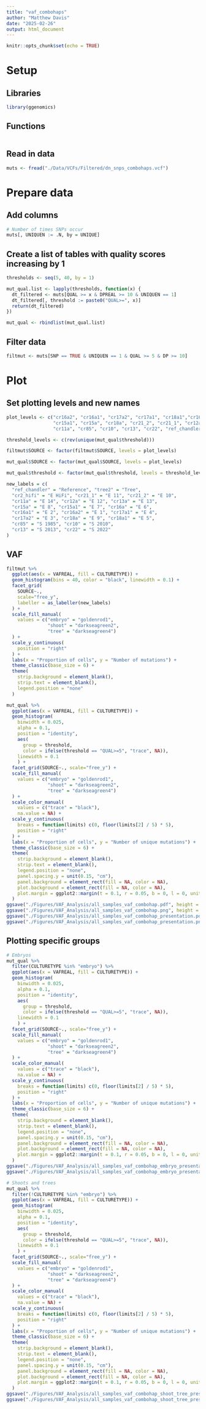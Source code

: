 ```yaml
---
title: "vaf_combohaps"
author: "Matthew Davis"
date: "2025-02-26"
output: html_document
---
```


```r
knitr::opts_chunk$set(echo = TRUE)
```

# Setup
## Libraries
```r
library(ggenomics)
```

## Functions
```r

```

## Read in data
```r
muts <- fread("./Data/VCFs/Filtered/dn_snps_combohaps.vcf")
```

# Prepare data
## Add  columns
```r
# Number of times SNPs occur
muts[, UNIQUEN := .N, by = UNIQUE]
```

## Create a list of tables with quality scores increasing by 1
```r
thresholds <- seq(5, 40, by = 1)

mut_qual.list <- lapply(thresholds, function(x) {
  dt_filtered <- muts[QUAL >= x & DPREAL >= 10 & UNIQUEN == 1]
  dt_filtered[, threshold := paste0("QUAL>=", x)]
  return(dt_filtered)
})

mut_qual <- rbindlist(mut_qual.list)
```

## Filter data
```r
filtmut <- muts[SNP == TRUE & UNIQUEN == 1 & QUAL >= 5 & DP >= 10]
```

# Plot
## Set plotting levels and new names
```r
plot_levels <- c("cr16a2", "cr16a1", "cr17a2", "cr17a1", "cr18a1","cr16a", "cr2_hifi",
                 "cr15a1", "cr15a", "cr18a", "cr21_2", "cr21_1", "cr12a", "cr13a",
                 "cr11a", "cr85", "cr10", "cr13", "cr22", "ref_chandler", "tree2")

threshold_levels <- c(rev(unique(mut_qual$threshold)))

filtmut$SOURCE <- factor(filtmut$SOURCE, levels = plot_levels)

mut_qual$SOURCE <- factor(mut_qual$SOURCE, levels = plot_levels)

mut_qual$threshold <- factor(mut_qual$threshold, levels = threshold_levels)

new_labels = c(
  "ref_chandler" = "Reference", "tree2" = "Tree",
  "cr2_hifi" = "E HiFi", "cr21_1" = "E 11", "cr21_2" = "E 10",
  "cr11a" = "E 14", "cr12a" = "E 12", "cr13a" = "E 13",
  "cr15a" = "E 8", "cr15a1" = "E 7", "cr16a" = "E 6",
  "cr16a1" = "E 2", "cr16a2" = "E 1", "cr17a1" = "E 4",
  "cr17a2" = "E 3", "cr18a" = "E 9", "cr18a1" = "E 5",
  "cr85" = "S 1985", "cr10" = "S 2010",
  "cr13" = "S 2013", "cr22" = "S 2022"
)
```

## VAF
```r
filtmut %>%
  ggplot(aes(x = VAFREAL, fill = CULTURETYPE)) + 
  geom_histogram(bins = 40, color = "black", linewidth = 0.1) +
  facet_grid(
    SOURCE~.,
    scale="free_y",
    labeller = as_labeller(new_labels)
  ) +
  scale_fill_manual(
    values = c("embryo" = "goldenrod1",
               "shoot" = "darkseagreen2",
               "tree" = "darkseagreen4")
  ) +
  scale_y_continuous(
    position = "right"
  ) +
  labs(x = "Proportion of cells", y = "Number of mutations") +
  theme_classic(base_size = 6) +
  theme(
    strip.background = element_blank(),
    strip.text = element_blank(),
    legend.position = "none"
  )

mut_qual %>%
  ggplot(aes(x = VAFREAL, fill = CULTURETYPE)) + 
  geom_histogram(
    binwidth = 0.025,
    alpha = 0.1,
    position = "identity",
    aes(
      group = threshold,
      color = ifelse(threshold == "QUAL>=5", "trace", NA)),
    linewidth = 0.1
    ) +
  facet_grid(SOURCE~., scale="free_y") +
  scale_fill_manual(
    values = c("embryo" = "goldenrod1",
               "shoot" = "darkseagreen2",
               "tree" = "darkseagreen4")
  ) +
  scale_color_manual(
    values = c("trace" = "black"),
    na.value = NA) +
  scale_y_continuous(
    breaks = function(limits) c(0, floor(limits[2] / 5) * 5),
    position = "right"
  ) +
  labs(x = "Proportion of cells", y = "Number of unique mutations") +
  theme_classic(base_size = 6) +
  theme(
    strip.background = element_blank(),
    strip.text = element_blank(),
    legend.position = "none",
    panel.spacing.y = unit(0.15, "cm"),
    panel.background = element_rect(fill = NA, color = NA),
    plot.background = element_rect(fill = NA, color = NA),
    plot.margin = ggplot2::margin(t = 0.1, r = 0.05, b = 0, l = 0, unit = "cm")
  )
ggsave("./Figures/VAF_Analysis/all_samples_vaf_combohap.pdf", height = 3.526, width = 1.75)
ggsave("./Figures/VAF_Analysis/all_samples_vaf_combohap.png", height = 3.526, width = 1.75)
ggsave("./Figures/VAF_Analysis/all_samples_vaf_combohap_presentation.pdf", height = 2.75, width = 2.5)
ggsave("./Figures/VAF_Analysis/all_samples_vaf_combohap_presentation.png", height = 2.75, width = 2.5)
```

## Plotting specific groups
```r
# Embryos
mut_qual %>%
  filter(CULTURETYPE %in% "embryo") %>%
  ggplot(aes(x = VAFREAL, fill = CULTURETYPE)) + 
  geom_histogram(
    binwidth = 0.025,
    alpha = 0.1,
    position = "identity",
    aes(
      group = threshold,
      color = ifelse(threshold == "QUAL>=5", "trace", NA)),
    linewidth = 0.1
    ) +
  facet_grid(SOURCE~., scale="free_y") +
  scale_fill_manual(
    values = c("embryo" = "goldenrod1",
               "shoot" = "darkseagreen2",
               "tree" = "darkseagreen4")
  ) +
  scale_color_manual(
    values = c("trace" = "black"),
    na.value = NA) +
  scale_y_continuous(
    breaks = function(limits) c(0, floor(limits[2] / 5) * 5),
    position = "right"
  ) +
  labs(x = "Proportion of cells", y = "Number of unique mutations") +
  theme_classic(base_size = 6) +
  theme(
    strip.background = element_blank(),
    strip.text = element_blank(),
    legend.position = "none",
    panel.spacing.y = unit(0.15, "cm"),
    panel.background = element_rect(fill = NA, color = NA),
    plot.background = element_rect(fill = NA, color = NA),
    plot.margin = ggplot2::margin(t = 0.1, r = 0.05, b = 0, l = 0, unit = "cm")
  )
ggsave("./Figures/VAF_Analysis/all_samples_vaf_combohap_embryo_presentation.pdf", height = 2.5, width = 2.5)
ggsave("./Figures/VAF_Analysis/all_samples_vaf_combohap_embryo_presentation.png", height = 2.5, width = 2.5)

# Shoots and trees
mut_qual %>%
  filter(!CULTURETYPE %in% "embryo") %>%
  ggplot(aes(x = VAFREAL, fill = CULTURETYPE)) + 
  geom_histogram(
    binwidth = 0.025,
    alpha = 0.1,
    position = "identity",
    aes(
      group = threshold,
      color = ifelse(threshold == "QUAL>=5", "trace", NA)),
    linewidth = 0.1
    ) +
  facet_grid(SOURCE~., scale="free_y") +
  scale_fill_manual(
    values = c("embryo" = "goldenrod1",
               "shoot" = "darkseagreen2",
               "tree" = "darkseagreen4")
  ) +
  scale_color_manual(
    values = c("trace" = "black"),
    na.value = NA) +
  scale_y_continuous(
    breaks = function(limits) c(0, floor(limits[2] / 5) * 5),
    position = "right"
  ) +
  labs(x = "Proportion of cells", y = "Number of unique mutations") +
  theme_classic(base_size = 6) +
  theme(
    strip.background = element_blank(),
    strip.text = element_blank(),
    legend.position = "none",
    panel.spacing.y = unit(0.15, "cm"),
    panel.background = element_rect(fill = NA, color = NA),
    plot.background = element_rect(fill = NA, color = NA),
    plot.margin = ggplot2::margin(t = 0.1, r = 0.05, b = 0, l = 0, unit = "cm")
  )
ggsave("./Figures/VAF_Analysis/all_samples_vaf_combohap_shoot_tree_presentation.pdf", height = 2.5, width = 2.5)
ggsave("./Figures/VAF_Analysis/all_samples_vaf_combohap_shoot_tree_presentation.png", height = 2.5, width = 2.5)
```

